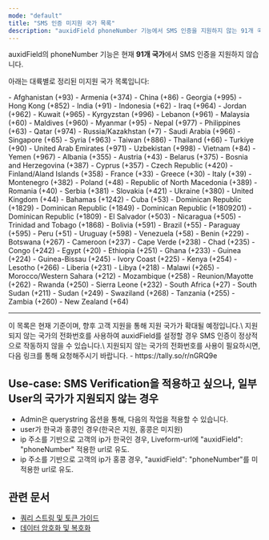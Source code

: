 ```yaml
---
mode: "default"
title: "SMS 인증 미지원 국가 목록"
description: "auxidField phoneNumber 기능에서 SMS 인증을 지원하지 않는 91개 국가의 상세 목록입니다."
---
```


auxidField의 phoneNumber 기능은 현재 **91개 국가**에서 SMS 인증을 지원하지 않습니다.

아래는 대륙별로 정리된 미지원 국가 목록입니다:

<AccordionGroup>
  <Accordion title="Asia (아시아) - 29개국" icon="globe-asia">
    - Afghanistan (+93)
    - Armenia (+374)
    - China (+86)
    - Georgia (+995)
    - Hong Kong (+852)
    - India (+91)
    - Indonesia (+62)
    - Iraq (+964)
    - Jordan (+962)
    - Kuwait (+965)
    - Kyrgyzstan (+996)
    - Lebanon (+961)
    - Malaysia (+60)
    - Maldives (+960)
    - Myanmar (+95)
    - Nepal (+977)
    - Philippines (+63)
    - Qatar (+974)
    - Russia/Kazakhstan (+7)
    - Saudi Arabia (+966)
    - Singapore (+65)
    - Syria (+963)
    - Taiwan (+886)
    - Thailand (+66)
    - Turkiye (+90)
    - United Arab Emirates (+971)
    - Uzbekistan (+998)
    - Vietnam (+84)
    - Yemen (+967)
  </Accordion>
  
  <Accordion title="Europe (유럽) - 18개국" icon="globe-europe">
    - Albania (+355)
    - Austria (+43)
    - Belarus (+375)
    - Bosnia and Herzegovina (+387)
    - Cyprus (+357)
    - Czech Republic (+420)
    - Finland/Aland Islands (+358)
    - France (+33)
    - Greece (+30)
    - Italy (+39)
    - Montenegro (+382)
    - Poland (+48)
    - Republic of North Macedonia (+389)
    - Romania (+40)
    - Serbia (+381)
    - Slovakia (+421)
    - Ukraine (+380)
    - United Kingdom (+44)
  </Accordion>
  
  <Accordion title="North America/Caribbean (북미/카리브해) - 9개국" icon="globe-americas">
    - Bahamas (+1242)
    - Cuba (+53)
    - Dominican Republic (+1829)
    - Dominican Republic (+1849)
    - Dominican Republic (+1809201)
    - Dominican Republic (+1809)
    - El Salvador (+503)
    - Nicaragua (+505)
    - Trinidad and Tobago (+1868)
  </Accordion>
  
  <Accordion title="South America (남미) - 6개국" icon="globe-americas">
    - Bolivia (+591)
    - Brazil (+55)
    - Paraguay (+595)
    - Peru (+51)
    - Uruguay (+598)
    - Venezuela (+58)
  </Accordion>
  
  <Accordion title="Africa (아프리카) - 28개국" icon="globe-africa">
    - Benin (+229)
    - Botswana (+267)
    - Cameroon (+237)
    - Cape Verde (+238)
    - Chad (+235)
    - Congo (+242)
    - Egypt (+20)
    - Ethiopia (+251)
    - Ghana (+233)
    - Guinea (+224)
    - Guinea-Bissau (+245)
    - Ivory Coast (+225)
    - Kenya (+254)
    - Lesotho (+266)
    - Liberia (+231)
    - Libya (+218)
    - Malawi (+265)
    - Morocco/Western Sahara (+212)
    - Mozambique (+258)
    - Reunion/Mayotte (+262)
    - Rwanda (+250)
    - Sierra Leone (+232)
    - South Africa (+27)
    - South Sudan (+211)
    - Sudan (+249)
    - Swaziland (+268)
    - Tanzania (+255)
    - Zambia (+260)
  </Accordion>
  
  <Accordion title="Oceania (오세아니아) - 1개국" icon="globe">
    - New Zealand (+64)
  </Accordion>
</AccordionGroup>

---
<Note>
  이 목록은 현재 기준이며, 향후 고객 지원을 통해 지원 국가가 확대될 예정입니다.\
  지원되지 않는 국가의 전화번호를 사용하여 auxidField를 설정할 경우 SMS 인증이 정상적으로 작동하지 않을 수 있습니다.\
  지원되지 않는 국가의 전화번호를 사용이 필요하시면, 다음 링크를 통해 요청해주시기 바랍니다.
  - https://tally.so/r/nGRQ9e
</Note>

## Use-case: SMS Verification을 적용하고 싶으나, 일부 User의 국가가 지원되지 않는 경우
- Admin은 querystring 옵션을 통해, 다음의 작업을 적용할 수 있습니다.
- user가 한국과 홍콩인 경우(한국은 지원, 홍콩은 미지원)
- ip 주소를 기반으로 고객의 ip가 한국인 경우, Liveform-url에 "auxidField": "phoneNumber" 적용한 url로 유도.
- ip 주소를 기반으로 고객의 ip가 홍콩 경우, "auxidField": "phoneNumber"를 미적용한 url로 유도.



## 관련 문서
- [쿼리 스트링 및 토큰 가이드](/getting-started/ko/liveform-url/querystring-and-token-guide)
- [데이터 암호화 및 복호화](/getting-started/ko/encrypt-and-decrypt-data/overview) 